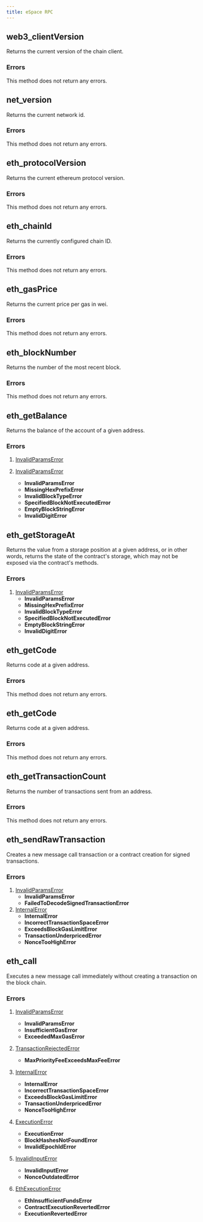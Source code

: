```yaml
---
title: eSpace RPC
---
```



## web3_clientVersion

Returns the current version of the chain client. 

### Errors

This method does not return any errors.



## net_version

Returns the current network id.

### Errors

This method does not return any errors.



## eth_protocolVersion

Returns the current ethereum protocol version.

### Errors

This method does not return any errors.


## eth_chainId

Returns the currently configured chain ID.

### Errors

This method does not return any errors.


## eth_gasPrice

Returns the current price per gas in wei.

### Errors

This method does not return any errors.


## eth_blockNumber

Returns the number of the most recent block.

### Errors

This method does not return any errors.


## eth_getBalance

Returns the balance of the account of a given address.

### Errors


1.  [InvalidParamsError](./errors#invalidparamserror)

1.  [InvalidParamsError](./errors#invalidparamserror)
    *   **InvalidParamsError**
    *   **MissingHexPrefixError**
    *   **InvalidBlockTypeError**
    *   **SpecifiedBlockNotExecutedError**
    *   **EmptyBlockStringError**
    *   **InvalidDigitError**

## eth_getStorageAt

Returns the value from a storage position at a given address, or in other words, returns the state of the contract's storage, which may not be exposed via the contract's methods.

### Errors

1.  [InvalidParamsError](./errors#invalidparamserror)
    *   **InvalidParamsError**
    *   **MissingHexPrefixError**
    *   **InvalidBlockTypeError**
    *   **SpecifiedBlockNotExecutedError**
    *   **EmptyBlockStringError**
    *   **InvalidDigitError**

## eth_getCode

Returns code at a given address.

### Errors

This method does not return any errors.


## eth_getCode

Returns code at a given address.

### Errors

This method does not return any errors.


## eth_getTransactionCount

Returns the number of transactions sent from an address.

### Errors

This method does not return any errors.


## eth_sendRawTransaction

Creates a new message call transaction or a contract creation for signed transactions.

### Errors

1.  [InvalidParamsError](./errors#invalidparamserror)
    *   **InvalidParamsError**
    *   **FailedToDecodeSignedTransactionError**
1.  [InternalError](./errors#internalerror)
    *   **InternalError**
    *   **IncorrectTransactionSpaceError**
    *   **ExceedsBlockGasLimitError**
    *   **TransactionUnderpricedError**
    *   **NonceTooHighError**

## eth_call

Executes a new message call immediately without creating a transaction on the block chain.

### Errors

1.  [InvalidParamsError](./errors#invalidparamserror)
    *   **InvalidParamsError**
    *   **InsufficientGasError**
    *   **ExceededMaxGasError**

2. [TransactionRejectedError](./errors#transactionrejectederror)
    *   **MaxPriorityFeeExceedsMaxFeeError**

3. [InternalError](./errors#internalerror)
    *   **InternalError**
    *   **IncorrectTransactionSpaceError**
    *   **ExceedsBlockGasLimitError**
    *   **TransactionUnderpricedError**
    *   **NonceTooHighError**

4. [ExecutionError](./errors#ExecutionError)
   *   **ExecutionError**
   *   **BlockHashesNotFoundError**
   *   **InvalidEpochIdError**

5. [InvalidInputError](./errors#InvalidInputError)
    *  **InvalidInputError**
    *  **NonceOutdatedError**

6. [EthExecutionError](./errors#EthExecutionError)
    *  **EthInsufficientFundsError**
    *  **ContractExecutionRevertedError**
    *  **ExecutionRevertedError**